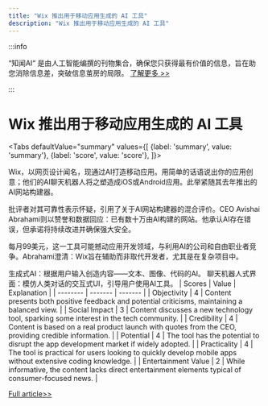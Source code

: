 ```yaml
---
title: "Wix 推出用于移动应用生成的 AI 工具"
description: "Wix 推出用于移动应用生成的 AI 工具"
---
```



:::info

“知闻AI“ 是由人工智能编撰的刊物集合，确保您只获得最有价值的信息，旨在助您消除信息差，突破信息茧房的局限。  [了解更多 >>](/)

:::

# Wix 推出用于移动应用生成的 AI 工具


<Tabs
	defaultValue="summary"
	values={[
	{label: 'summary', value: 'summary'},
	{label: 'score', value: 'score'},
]}>
<TabItem value="summary">


Wix，以网页设计闻名，现通过AI打造移动应用。用简单的话语说出你的应用创意；他们的AI聊天机器人将之塑造成iOS或Android应用。此举紧随其去年推出的AI网站构建器。

批评者对其可靠性表示怀疑，引用了关于AI网站构建器的混合评价。CEO Avishai Abrahami则以赞誉和数据回应：已有数十万由AI构建的网站。他承认AI存在错误，但承诺将持续改进并确保强大安全。

每月99美元，这一工具可能撼动应用开发领域，与利用AI的公司和自由职业者竞争。Abrahami澄清：Wix旨在辅助而非取代开发者，尤其是在复杂项目中。

生成式AI：根据用户输入创造内容——文本、图像、代码的AI。
聊天机器人式界面：模仿人类对话的交互式UI，引导用户使用AI工具。
</TabItem>
<TabItem value="score">
	| Scores     | Value   | Explanation |
	| -------- | ------- | ------- |
	| Objectivity  | 4    | Content presents both positive feedback and potential criticisms, maintaining a balanced view.    |
	| Social Impact | 3     | Content discusses a new technology tool, sparking some interest in the tech community.    |
	| Credibility    | 4    | Content is based on a real product launch with quotes from the CEO, providing credible information.    |
	| Potential    | 4    | The tool has the potential to disrupt the app development market if widely adopted.    |
	| Practicality    | 4    | The tool is practical for users looking to quickly develop mobile apps without extensive coding knowledge.    |
	| Entertainment Value    | 2    | While informative, the content lacks direct entertainment elements typical of consumer-focused news.    |
</TabItem>
</Tabs>

[Full article>>](https://techcrunch.com/2024/06/05/wixs-new-tool-taps-ai-to-generate-smartphone-apps/)
